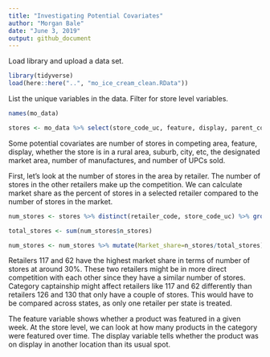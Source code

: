 ```yaml
---
title: "Investigating Potential Covariates"
author: "Morgan Bale"
date: "June 3, 2019"
output: github_document
---
```


Load library and upload a data set. 
```r
library(tidyverse)
load(here::here("..", "mo_ice_cream_clean.RData"))
```

List the unique variables in the data. Filter for store level variables. 
```r
names(mo_data)

stores <- mo_data %>% select(store_code_uc, feature, display, parent_code, retailer_code, store_zip3, fips_state_descr, fips_county_descr, dma_descr, manuf_name, upc, units)
```

Some potential covariates are number of stores in competing area, feature, display, whether the store is in a rural area, suburb, city, etc, the designated market area, number of manufactures,  and number of UPCs sold. 

First, let's look at the number of stores in the area by retailer. The number of stores in the other retailers make up the competition. We can calculate market share as the percent of stores in a selected retailer compared to the number of stores in the market. 
```r
num_stores <- stores %>% distinct(retailer_code, store_code_uc) %>% group_by(retailer_code) %>% summarise(n_stores=n())

total_stores <- sum(num_stores$n_stores)

num_stores <- num_stores %>% mutate(Market_share=n_stores/total_stores) %>% round(3)
```
Retailers 117 and 62 have the highest market share in terms of number of stores at around 30%. These two retailers might be in more direct competition with each other since they have a similar number of stores. Category captainship might affect retailers like 117 and 62 differently than retailers 126 and 130 that only have a couple of stores. This would have to be compared across states, as only one retailer per state is treated. 

The feature variable shows whether a product was featured in a given week. At the store level, we can look at how many products in the category were featured over time. The display variable tells whether the product was on display in another location than its usual spot. 
```r

```











